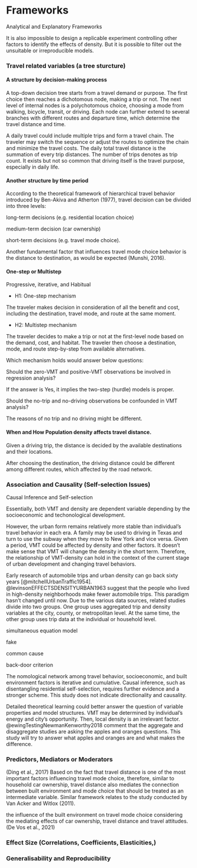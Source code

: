 # Frameworks

Analytical and Explanatory Frameworks


It is also impossible to design a replicable experiment controlling other factors to identify the effects of density. But it is possible to filter out the unsuitable or irreproducible models.


### Travel related variables (a tree sturcture)

<!-- -   The types of trip variables and the proposed probability distributions -->
<!--     -   Binary: Choose/not to make trip (Bernoulli/Binomial), -->
<!--     -   Polychotomous: modes (Multinomial) and trajectory (Network) -->
<!--     -   Counts: the number of trips (Poisson or NB), -->
<!--     -   Positive continuous: distance and time (Exponential Family: Normal, Log-normal, Power-law, Gamma, Weibull); -->
<!-- -   The unit: Individual or aggregated (household, areal); -->
<!-- -   The temporal scales: Real-time, hourly, Daily, weekly, monthly, yearly/annual, or decade; -->
<!-- -   The spatial scales: Community, city, region, country-wide/national -->
<!-- -   Other taxonomy/division may include -->
<!--     -   traveler roles (returner or explorer); -->
<!--     -   trip purposes; -->
<!--     -   long/short distance/time of trips. -->
<!-- The trip responses are defined in different units, scales, metrics. -->


#### A structure by decision-making process

A top-down decision tree starts from a travel demand or purpose. The first choice then reaches a dichotomous node, making a trip or not. The next level of internal nodes is a polychotomous choice, choosing a mode from walking, bicycle, transit, or driving. Each node can further extend to several branches with different routes and departure time, which determine the travel distance and time.

A daily travel could include multiple trips and form a travel chain. The traveler may switch the sequence or adjust the routes to optimize the chain and minimize the travel costs. The daily total travel distance is the summation of every trip distances. The number of trips denotes as trip count. It exists but not so common that driving itself is the travel purpose, especially in daily life.

#### Another structure by time period

According to the theoretical framework of hierarchical travel behavior introduced by Ben-Akiva and Atherton (1977), travel decision can be divided into three levels:

long-term decisions (e.g. residential location choice)

medium-term decision (car ownership)

short-term decisions (e.g. travel mode choice).

Another fundamental factor that influences travel mode choice behavior is the distance to destination, as would be expected (Munshi, 2016).

#### One-step or Multistep

Progressive, iterative, and Habitual

-   H1: One-step mechanism

The traveler makes decision in consideration of all the benefit and cost, including the destination, travel mode, and route at the same moment.

-   H2: Multistep mechanism

The traveler decides to make a trip or not at the first-level node based on the demand, cost, and habitat. The traveler then choose a destination, mode, and route step-by-step from available alternatives.

<!-- the demand or utility of travel is the primary node affecting travel choice.  -->

<!-- The available transportation modes is the secondary nodes which allow the traveler compares and chooses among driving and others. Choosing routes and departure time is in the third level. -->

<!-- The driving distance mainly is decided by the travel demand or utility. Only when the demand is not strong enough or having many alternative destinations, the lower levels' choices could change the driving distance. -->

Which mechanism holds would answer below questions:

Should the zero-VMT and positive-VMT observations be involved in regression analysis?

If the answer is Yes, it implies the two-step (hurdle) models is proper.

Should the no-trip and no-driving observations be confounded in VMT analysis?

The reasons of no trip and no driving might be different.

#### When and How Population density affects travel distance.

Given a driving trip, the distance is decided by the available destinations and their locations.

After choosing the destination, the driving distance could be different among different routes, which affected by the road network.

<!-- If one focuses on auto trips. The tree can be simplified to two levels: driving or not. -->

<!-- From the travel behavior perspective, driving distance locates on a terminal node of a trip decision tree. -->

<!-- The tree shows that the first two level could produce some 'zero' driving distance. Should these cases be included in the studies of driving distance? -->

<!-- This discussion demonstrates a hierarchical relationship among driving distance and other trip variables. -->

<!-- In this way, the transit services located on the second internal nodes. -->

<!-- the travel destination may be determined before the decision making or be selected after the traveler comparing several plans. -->





### Association and Causality (Self-selection Issues)

Causal Inference and Self-selection

Essentially, both VMT and density are dependent variable depending by the socioeconomic and techonological development.

However, the urban form remains relatively more stable than individual's travel behavior in each era. A family may be used to driving in Texas and turn to use the subway when they move to New York and vice versa. Given a period, VMT could be affected by density and other factors. It doesn't make sense that VMT will change the density in the short term. Therefore, the relationship of VMT-density can hold in the context of the current stage of urban development and changing travel behaviors.

Early research of automobile trips and urban density can go back sixty years [@mitchellUrbanTraffic1954]. @levinsonEFFECTSDENSITYURBAN1963 suggest that the people who lived in high-density neighborhoods make fewer automobile trips. This paradigm hasn't changed until now. Due to the various data sources, related studies divide into two groups. One group uses aggregated trip and density variables at the city, county, or metropolitan level. At the same time, the other group uses trip data at the individual or household level.

simultaneous equation model

fake

common cause

back-door criterion

The nomological network among travel behavior, socioeconomic, and built environment factors is iterative and cumulative. Causal inference, such as disentangling residential self-selection, requires further evidence and a stronger scheme. This study does not indicate directionality and causality.

Detailed theoretical learning could better answer the question of variable properties and model structures. VMT may be determined by individual's energy and city's opportunity. Then, local density is an irrelevant factor. @ewingTestingNewmanKenworthy2018 comment that the aggregate and disaggregate studies are asking the apples and oranges questions. This study will try to answer what apples and oranges are and what makes the difference.

### Predictors, Mediators or Moderators

(Ding et al., 2017) Based on the fact that travel distance is one of the most important factors influencing travel mode choice, therefore, similar to household car ownership, travel distance also mediates the connection between built environment and mode choice that should be treated as an intermediate variable. Similar framework relates to the study conducted by Van Acker and Witlox (2011).

the influence of the built environment on travel mode choice considering the mediating effects of car ownership, travel distance and travel attitudes. (De Vos et al., 2021)

### Effect Size (Correlations, Coefficients, Elasticities,)

### Generalisability and Reproducibility


